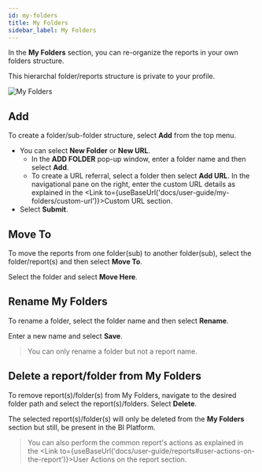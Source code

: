 ---
id: my-folders
title: My Folders
sidebar_label: My Folders
---

In the **My Folders** section, you can re-organize the reports in your own folders structure.

This hierarchal folder/reports structure is private to your profile.

  <div class="center">
    <Zoom>
      <img alt="My Folders" src={useBaseUrl('doc-images/user-guide/my-folders.png')}/>
    </Zoom>
  </div>

## Add

To create a folder/sub-folder structure, select **Add** from the top menu.

* You can select **New Folder** or **New URL**.
  * In the **ADD FOLDER** pop-up window, enter a folder name and then select **Add**.
  * To create a URL referral, select a folder then select **Add URL**. In the navigational pane on the right, enter the custom URL details as explained in the <Link to={useBaseUrl('docs/user-guide/my-folders/custom-url')}>Custom URL</Link> section.
* Select **Submit**.

## Move To

To move the reports from one folder(sub) to another folder(sub), select the folder/report(s) and then select **Move To**.

Select the folder and select **Move Here**.

## Rename My Folders

To rename a folder, select the folder name and then select **Rename**.

Enter a new name and select **Save**.

> You can only rename a folder but not a report name.

## Delete a report/folder from My Folders

To remove report(s)/folder(s) from My Folders, navigate to the desired folder path and select the report(s)/folders.
Select **Delete**.

The selected report(s)/folder(s) will only be deleted from the **My Folders** section but still, be present in the BI Platform.

> You can also perform the common report's actions as explained in the <Link to={useBaseUrl('docs/user-guide/reports#user-actions-on-the-report')}>User Actions on the report</Link> section.
